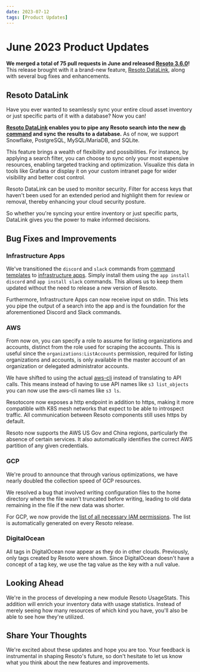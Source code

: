 ```yaml
---
date: 2023-07-12
tags: [Product Updates]
---
```


# June 2023 Product Updates

**We merged a total of 75 pull requests in June and released [Resoto 3.6.0](/releases/3.6.0)!** This release brought with it a brand-new feature, [Resoto DataLink](/datalink), along with several bug fixes and enhancements.

<!--truncate-->

## Resoto DataLink

Have you ever wanted to seamlessly sync your entire cloud asset inventory or just specific parts of it with a database? Now you can!

**[Resoto DataLink](/datalink) enables you to pipe any Resoto search into the new [`db` command](/docs/reference/cli/action-commands/db) and sync the results to a database.** As of now, we support Snowflake, PostgreSQL, MySQL/MariaDB, and SQLite.

This feature brings a wealth of flexibility and possibilities. For instance, by applying a search filter, you can choose to sync only your most expensive resources, enabling targeted tracking and optimization. Visualize this data in tools like Grafana or display it on your custom intranet page for wider visibility and better cost control.

Resoto DataLink can be used to monitor security. Filter for access keys that haven't been used for an extended period and highlight them for review or removal, thereby enhancing your cloud security posture.

So whether you're syncing your entire inventory or just specific parts, DataLink gives you the power to make informed decisions.

## Bug Fixes and Improvements

### Infrastructure Apps

We've transitioned the `discord` and `slack` commands from [command templates](/docs/reference/cli/search-commands/templates) to [infrastructure apps](/docs/how-to-guides/infrastructure-apps/install-and-run-infrastructure-apps). Simply install them using the `app install discord` and `app install slack` commands. This allows us to keep them updated without the need to release a new version of Resoto.

Furthermore, Infrastructure Apps can now receive input on stdin. This lets you pipe the output of a search into the app and is the foundation for the aforementioned Discord and Slack commands.

### AWS

From now on, you can specify a role to assume for listing organizations and accounts, distinct from the role used for scraping the accounts. This is useful since the `organizations:ListAccounts` permission, required for listing organizations and accounts, is only available in the master account of an organization or delegated administrator accounts.

We have shifted to using the actual [aws-cli](https://aws.amazon.com/cli/) instead of translating to API calls. This means instead of having to use API names like `s3 list_objects` you can now use the aws-cli names like `s3 ls`.

Resotocore now exposes a http endpoint in addition to https, making it more compatible with K8S mesh networks that expect to be able to introspect traffic. All communication between Resoto components still uses https by default.

Resoto now supports the AWS US Gov and China regions, particularly the absence of certain services. It also automatically identifies the correct AWS partition of any given credentials.

### GCP

We're proud to announce that through various optimizations, we have nearly doubled the collection speed of GCP resources.

We resolved a bug that involved writing configuration files to the home directory where the file wasn't truncated before writing, leading to old data remaining in the file if the new data was shorter.

For GCP, we now provide the [list of all necessary IAM permissions](/docs/reference/iam-permissions/google-cloud). The list is automatically generated on every Resoto release.

### DigitalOcean

All tags in DigitalOcean now appear as they do in other clouds. Previously, only tags created by Resoto were shown. Since DigitalOcean doesn't have a concept of a tag key, we use the tag value as the key with a null value.

## Looking Ahead

We're in the process of developing a new module Resoto UsageStats. This addition will enrich your inventory data with usage statistics. Instead of merely seeing how many resources of which kind you have, you'll also be able to see how they're utilized.

## Share Your Thoughts

We're excited about these updates and hope you are too. Your feedback is instrumental in shaping Resoto's future, so don't hesitate to let us know what you think about the new features and improvements.

